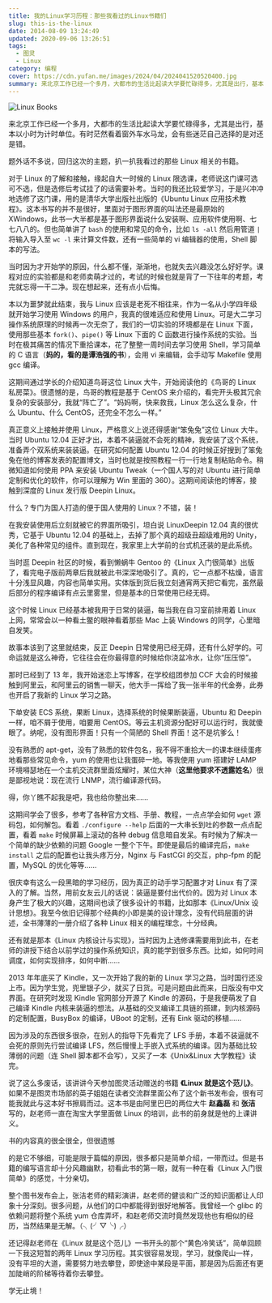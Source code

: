 ```yaml
---
title: 我的Linux学习历程：那些我看过的Linux书籍们
slug: this-is-the-linux
date: 2014-08-09 13:24:49
updated: 2020-09-06 13:26:51
tags:
  - 图灵
  - Linux
category: 编程
cover: https://cdn.yufan.me/images/2024/04/2024041520520400.jpg
summary: 来北京工作已经一个多月，大都市的生活比起读大学要忙碌得多，尤其是出行，基本以小时为计时单位。有时茫然看着窗外车水马龙，会有些迷茫自己选择的是对还是错。
---
```


![Linux Books](https://cdn.yufan.me/images/2024/04/2024041520534000.jpg)

来北京工作已经一个多月，大都市的生活比起读大学要忙碌得多，尤其是出行，基本以小时为计时单位。有时茫然看着窗外车水马龙，会有些迷茫自己选择的是对还是错。

题外话不多说，回归这次的主题，扒一扒我看过的那些 Linux 相关的书籍。

对于 Linux 的了解和接触，缘起自大一时候的 Linux 限选课，老师说这门课可选可不选，但是选修后考试挂了的话需要补考。当时的我还比较爱学习，于是兴冲冲地选修了这门课，用的是清华大学出版社出版的《Ubuntu Linux 应用技术教程》。这本书写的并不是很好，里面对于图形界面的叫法还是最原始的 XWindows，此书一大半都是基于图形界面说什么安装啊、应用软件使用啊、七七八八的。但也简单讲了 `bash` 的使用和常见的命令，比如 `ls -all` 然后用管道 `|` 将输入导入至 `wc -l` 来计算文件数，还有一些简单的 vi 编辑器的使用，Shell 脚本的写法。

当时因为才开始学的原因，什么都不懂，渐渐地，也就失去兴趣没怎么好好学。课程对应的实验都是和老师卖萌才过的，考试的时候也就是背了一下往年的考题，考完就忘得一干二净。现在想起来，还有点小后悔。

本以为噩梦就此结束，我与 Linux 应该是老死不相往来，作为一名从小学四年级就开始学习使用 Windows 的用户，我真的很难适应和使用 Linux。可是大二学习操作系统原理的时候再一次无奈了，我们的一切实验的环境都是在 Linux 下面，使用那些基本 `fork()`、`pipe()` 等 Linux 下面的 C 函数进行操作系统的实验。当时在极其痛苦的情况下重拾课本，花了整整一周时间去学习使用 Shell，学习简单的 C 语言（**妈的，看的是谭浩强的书**），会用 vi 来编辑，会手动写 Makefile 使用 gcc 编译。

这期间通过学长的介绍知道鸟哥这位 Linux 大牛，开始阅读他的《鸟哥的 Linux 私房菜》。很遗憾的是，鸟哥的教程是基于 CentOS 来介绍的，看完开头极其冗余复杂的安装部分，我就“阵亡了”。“妈妈啊，快来救我，Linux 怎么这么复杂，什么 Ubuntu、什么 CentOS，还完全不怎么一样。”

真正意义上接触并使用 Linux，严格意义上说还得感谢“笨兔兔”这位 Linux 大牛。当时 Ubuntu 12.04 正好才出，本着不装逼就不会死的精神，我安装了这个系统，准备弄个双系统来装装逼。在研究如何配置 Ubuntu 12.04 的时候正好搜到了笨兔兔在他的博客发表的配置博文，当时也就是按照教程一行一行地复制粘贴命令。稍微知道如何使用 PPA 来安装 Ubuntu Tweak（一个国人写的对 Ubuntu 进行简单定制和优化的软件，你可以理解为 Win 里面的 360）。这期间阅读他的博客，接触到深度的 Linux 发行版 Deepin Linux。

什么？专门为国人打造的便于国人使用的 Linux？不错，装！

在我安装使用后立刻就被它的界面所吸引，坦白说 LinuxDeepin 12.04 真的很优秀，它基于 Ubuntu 12.04 的基础上，去掉了那个真的超级丑超级难用的 Unity，美化了各种常见的组件。直到现在，我家里上大学前的台式机还装的是此系统。

当时逛 Deepin 社区的时候，看到懒蜗牛 Gentoo 的《Linux 入门很简单》出版了，看完电子版前两章后我就被此书深深地吸引了。真的，它一点都不枯燥，语言十分浅显风趣，内容也简单实用。实体版到货后我立刻通宵两天把它看完，虽然最后部分的程序编译有点云里雾里，但是基本的日常使用已经无碍。

这个时候 Linux 已经基本被我用于日常的装逼，每当我在自习室前排用着 Linux 上网，常常会以一种看土鳖的眼神看着那些 Mac 上装 Windows 的同学，心里暗自发笑。

故事本该到了这里就结束，反正 Deepin 日常使用已经无碍，还有什么好学的。可命运就是这么神奇，它往往会在你最得意的时候给你浇盆冷水，让你“压压惊”。

那时已经到了 13 年，我开始迷恋上写博客，在学校组团参加 CCF 大会的时候接触到阿里云，和阿里云的销售一聊天，他大手一挥给了我一张半年的代金券，此券也开启了我新的 Linux 学习之路。

下单安装 ECS 系统，果断 Linux，选择系统的时候果断装逼，Ubuntu 和 Deepin 一样，咱不屑于使用，咱要用 CentOS。等云主机资源分配好可以运行时，我就傻眼了。纳呢，没有图形界面！只有一个简陋的 Shell 界面！这不是坑爹么！

没有熟悉的 apt-get，没有了熟悉的软件包名，我不得不重拾大一的课本继续蛋疼地看那些常见命令，yum 的使用也让我蛋碎一地。等我使用 yum 搭建好 LAMP 环境嘚瑟地在一个主机交流群里面炫耀时，某位大神（**这里他要求不透露姓名**）很是鄙视地说：现在流行 LNMP，流行编译源代码。

得，你丫瞧不起我是吧，我也给你整出来……

这期间学会了很多，参考了各种官方文档、手册、教程，一点点学会如何 `wget` 源码包，如何解包。看着 `./configure --help` 后面的一大串长到吐的参数一点点配置，看着 `make` 时候屏幕上滚动的各种 debug 信息暗自发呆。有时候为了解决一个简单的缺少依赖的问题 Google 一整个下午。即使是最后的编译完后，`make install` 之后的配置也让我头疼万分，Nginx 与 FastCGI 的交互，php-fpm 的配置，MySQL 的优化等等……

很庆幸有这么一段黑暗的学习经历，因为真正的动手学习配置才对 Linux 有了深入的了解。当然，用前女友云儿的话说：装逼是要付出代价的。因为对 Linux 本身产生了极大的兴趣，这期间也读了很多设计的书籍，比如那本《Linux/Unix 设计思想》。我至今依旧记得那个经典的小即是美的设计理念，没有代码层面的讲述，全书薄薄的一册介绍了各种 Linux 相关的编程理念，十分经典。

还有就是那本《Linux 内核设计与实现》，当时因为上选修课需要用到此书，在老师的讲授下结合以前学过的操作系统知识，真的能学到很多东西。比如，如何时间调度，如何实现排序，如何中断……

2013 年年底买了 Kindle，又一次开始了我的新的 Linux 学习之路，当时国行还没上市。因为学生党，兜里银子少，就买了日货。可是问题由此而来，日版没有中文界面。在研究时发现 Kindle 官网部分开源了 Kindle 的源码，于是我便萌发了自己编译 Kindle 内核来装逼的想法。从基础的交叉编译工具链的搭建，到内核源码的定制配置，BusyBox 的编译，UBoot 的定制，还有 Eink 驱动的移植……

因为涉及的东西很多很杂，在别人的指导下先看完了 LFS 手册，本着不装逼就不会死的原则先行尝试编译 LFS，然后慢慢上手嵌入式系统的编译。因为基础比较薄弱的问题（连 Shell 脚本都不会写），又买了一本《Unix&Linux 大学教程》读完。

说了这么多废话，该讲讲今天参加图灵活动赠送的书籍 **《Linux 就是这个范儿》**。如果不是图灵市场部的英子姐姐在读者交流群里面公布了这个新书发布会，很有可能我就此与这本好书擦肩而过。这本书是由阿里巴巴的两位大牛 **赵鑫磊** 和 **张洁** 写的，赵老师一直在淘宝大学里面做 Linux 的培训，此书的前身就是他的上课讲义。

书的内容真的很全很全，但很遗憾

的是它不够细，可能是限于篇幅的原因，很多都只是简单介绍，一带而过。但是书籍的编写语言却十分风趣幽默，初看此书的第一眼，就有一种在看《Linux 入门很简单》的感觉，十分亲切。

整个图书发布会上，张洁老师的精彩演讲，赵老师的健谈和广泛的知识面都让人印象十分深刻。很多问题，从他们的口中都能得到很好地解答。我曾经一个 glibc 的依赖问题将整个系统 yum 仓库弄坏，和赵老师交流时竟然发现他也有相似的经历，当然结果是无解。（╮(╯▽╰)╭）

还记得赵老师在《Linux 就是这个范儿》一书开头的那个“黄色冷笑话”，简单回顾一下我这短暂的两年 Linux 学习历程。其实很容易发现，学习，就像爬山一样，没有平坦的大道，需要努力地去攀登，即使途中某段是平面，那是因为后面还有更加陡峭的阶梯等待着你去攀登。

学无止境！
